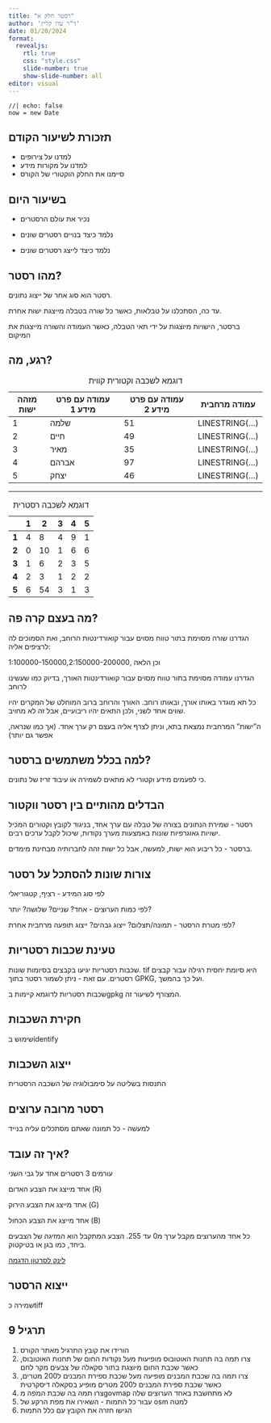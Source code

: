 ```yaml
---
title: "רסטר חלק א"
author: 'ד"ר עדו קליין'
date: 01/20/2024
format:
  revealjs:
    rtl: true
    css: "style.css"
    slide-number: true
    show-slide-number: all
editor: visual
---
```


```ojs
//| echo: false
now = new Date
```

## תזכורת לשיעור הקודם

-   למדנו על צירופים
-   למדנו על מקורות מידע
-   סיימנו את החלק הוקטורי של הקורס

## בשיעור היום

-   נכיר את עולם הרסטרים

-   נלמד כיצד בנויים רסטרים שונים

-   נלמד כיצד לייצג רסטרים שונים

## מהו רסטר?

רסטר הוא סוג אחר של ייצוג נתונים.

עד כה, הסתכלנו על טבלאות, כאשר כל שורה בטבלה מייצגת ישות אחרת.

ברסטר, הישויות מיוצגות על ידי תאי הטבלה, כאשר העמודה והשורה מייצגות את המיקום

## רגע, מה?

| מזהה ישות | עמודה עם פרט מידע 1 | עמודה עם פרט מידע 2 | עמודה מרחבית    |
|-----------|---------------------|---------------------|-----------------|
| 1         | שלמה                | 51                  | LINESTRING(...) |
| 2         | חיים                | 49                  | LINESTRING(...) |
| 3         | מאיר                | 35                  | LINESTRING(...) |
| 4         | אברהם               | 97                  | LINESTRING(...) |
| 5         | יצחק                | 46                  | LINESTRING(...) |

: דוגמא לשכבה וקטורית קווית

------------------------------------------------------------------------

|       | 1   | 2   | 3   | 4   | 5   |
|-------|-----|-----|-----|-----|-----|
| **1** | 4   | 8   | 4   | 9   | 1   |
| **2** | 0   | 10  | 1   | 6   | 6   |
| **3** | 1   | 6   | 2   | 3   | 5   |
| **4** | 2   | 3   | 1   | 2   | 2   |
| **5** | 6   | 54  | 3   | 1   | 3   |

: דוגמא לשכבה רסטרית

## מה בעצם קרה פה?

הגדרנו שורה מסוימת בתור טווח מסוים עבור קואורדינטות הרוחב, ואת הסמוכים לה לרציפים אליה:

1:100000-150000,2:150000-200000, וכן הלאה

הגדרנו עמודה מסוימת בתור טווח מסוים עבור קואורדינטות האורך, בדיוק כמו שעשינו לרוחב

כל תא מוגדר באותו אורך, ובאותו רוחב. האורך והרוחב ברוב המוחלט של המקרים יהיו שווים אחד לשני, ולכן התאים יהיו ריבועיים, אבל זה לא מחויב.

ה"ישות" המרחבית נמצאת בתא, וניתן לצרף אליה בעצם רק ערך אחד. (אך כמו שנראה, אפשר גם יותר)

## למה בכלל משתמשים ברסטר?

כי לפעמים מידע וקטורי לא מתאים לשמירה או עיבוד זריז של נתונים.

## הבדלים מהותיים בין רסטר ווקטור

רסטר - שמירת הנתונים בצורה של טבלה עם ערך אחד, בניגוד לקובץ וקטורים המכיל ישויות גאוגרפיות שונות באמצעות מערך נקודות, שיכול לקבל ערכים רבים.

ברסטר - כל ריבוע הוא ישות, למעשה, אבל כל ישות זהה לחברותיה מבחינת מימדים.

## צורות שונות להסתכל על רסטר

לפי סוג המידע - רציף, קטגוריאלי

לפי כמות הערוצים - אחד? שניים? שלושה? יותר?

לפי מטרת הרסטר - תמונה/תצלום? ייצוג גבהים? ייצוג תופעה מרחבית אחרת?

## טעינת שכבות רסטריות

שכבות רסטריות יגיעו בקבצים בסיומות שונות. tif היא סיומת יחסית רגילה עבור קבצים רסטרים. עם זאת - ניתן לשמור רסטר בתוך GPKG, ועל כך בהמשך.

שכבות רסטריות לדוגמא קיימות בgpkg המצורף לשיעור זה.

## חקירת השכבות

שימוש בidentify

## ייצוג השכבות

התנסות בשליטה על סימבולוגיה של השכבה הרסטרית

## רסטר מרובה ערוצים

למעשה - כל תמונה שאתם מסתכלים עליה בנייד

## איך זה עובד?

עורמים 3 רסטרים אחד על גבי השני

אחד מייצג את הצבע האדום (R)

אחד מייצג את הצבע הירוק (G)

אחד מייצג את הצבע הכחול (B)

כל אחד מהערוצים מקבל ערך מ0 עד 255. הצבע המתקבל הוא המזיגה של הצבעים ביחד, כמו בגן או בטיקטוק.

[לינק לסרטון הדגמה](https://www.facebook.com/reel/9432059606858436)

## ייצוא הרסטר

שמירה כtiff

## 9 תרגיל

1.  הורידו את קובץ התרגיל מאתר הקורס
2.  צרו תמה בה תחנות האוטובוס מופיעות מעל נקודות החום של תחנות האוטובוס, כאשר שכבת החום מיוצגת בתור סקאלה של צבעים מקר לחם
3.  צרו תמה בה שכבת המבנים מופיעה מעל שכבת ספירת המבנים ל200 מטרים, כאשר שכבת ספירת המבנים ל200 מטרים מופיע בסקאלה דיסקרטית
4.  צרו תמה בה שכבת המפה מgovmap לא מתחשבת באחד הערוצים שלה
5.  עבור כל התמות - השאירו את מפת הרקע של osm למטה
6.  הגישו חזרה את הקובץ עם כלל התמות